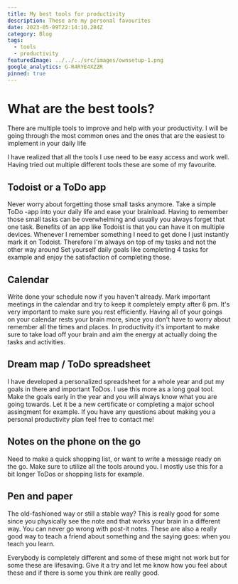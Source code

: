 ```yaml
---
title: My best tools for productivity
description: These are my personal favourites
date: 2023-05-09T22:14:10.284Z
category: Blog
tags:
  - tools
  - productivity
featuredImage: ../../../src/images/ownsetup-1.png
google_analytics: G-R4RYE4XZZR
pinned: true
---
```



# What are the best tools?

There are multiple tools to improve and help with your productivity. I will be going through the most common ones and the ones that are the easiest to implement in your daily life

I have realized that all the tools I use need to be easy access and work well. Having tried out multiple different tools these are some of my favourite. 

## Todoist or a ToDo app
Never worry about forgetting those small tasks anymore. Take a simple ToDo -app into your daily life and ease your brainload. Having to remember those small tasks can be overwhelming and usually you always forget that one task.
Benefits of an app like Todoist is that you can have it on multiple devices. Whenever I remember something I need to get done I just instantly mark it on Todoist. Therefore I'm always on top of my tasks and not the other way around
Set yourself daily goals like completing 4 tasks for example and enjoy the satisfaction of completing those. 

## Calendar
Write done your schedule now if you haven't already. Mark important meetings in the calendar and try to keep it completely empty after 6 pm. It's very important to make sure you rest efficiently.
Having all of your goings on your calendar rests your brain more, since you don't have to worry about remember all the times and places. In productivity it's important to make sure to take load off your brain and aim the energy at actually doing the tasks and activities.

## Dream map / ToDo spreadsheet
I have developed a personalized spreadsheet for a whole year and put my goals in there and important ToDos. I use this more as a long goal tool. Make the goals early in the year and you will always know what you are going towards. Let it be a new certificate or completing a major school assingment for example.
If you have any questions about making you a personal productivity plan feel free to contact me!

## Notes on the phone on the go
Need to make a quick shopping list, or want to write a message ready on the go. Make sure to utilize all the tools around you. I mostly use this for a bit longer ToDos or shopping lists for example.

## Pen and paper
The old-fashioned way or still a stable way? This is really good for some since you physically see the note and that works your brain in a different way. 
You can never go wrong with post-it notes. These are also a really good way to teach a friend about something and the saying goes: when you teach you learn.

Everybody is completely different and some of these might not work but for some these are lifesaving. Give it a try and let me know how you feel about these and if there is some you think are really good.